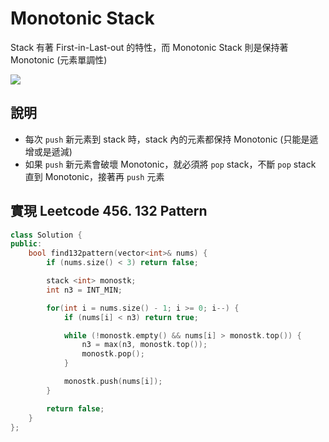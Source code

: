 Monotonic Stack
===

Stack 有著 First-in-Last-out 的特性，而 Monotonic Stack 則是保持著 Monotonic (元素單調性)

![](public/images/algorithm/monotone_stack_0.gif)

說明
---

- 每次 `push` 新元素到 stack 時，stack 內的元素都保持 Monotonic (只能是遞增或是遞減)
- 如果 `push` 新元素會破壞 Monotonic，就必須將 `pop` stack，不斷 `pop` stack 直到 Monotonic，接著再 `push` 元素

實現 Leetcode 456. 132 Pattern
---

```cpp
class Solution {
public:
    bool find132pattern(vector<int>& nums) {
        if (nums.size() < 3) return false;

        stack <int> monostk;
        int n3 = INT_MIN;

        for(int i = nums.size() - 1; i >= 0; i--) {
            if (nums[i] < n3) return true;

            while (!monostk.empty() && nums[i] > monostk.top()) {
                n3 = max(n3, monostk.top());
                monostk.pop();
            }

            monostk.push(nums[i]);
        }

        return false;
    }
};
```